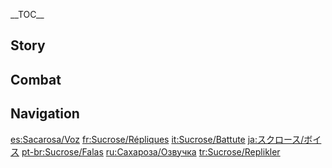 {{CharacterTabs}}
{{LanguageTabs}}
__TOC__
==Story==
{{VO/Story
|character           = Sucrose
|name                = Sucrose

<!-- Hello -->
|vo_01_01_title      = Hello
|vo_01_01_file       = VO_{language}{character} Hello.ogg
|vo_01_01_tx         = I'm Sucrose, a researcher of alchemy. I heard you've been to a lot of places, so I was wondering if you... Ah, what am I saying! It's only our first time meeting, I shouldn't trouble you. But... if you're willing, I'd love to hear any stories you have about your adventures. I'd... really like that.

<!-- Chats -->
|vo_02_01_title      = Chat: Curiosity
|vo_02_01_file       = VO_{language}{character} Chat - Curiosity.ogg
|vo_02_01_tx         = What was that? Oh... it's gone. Can I go take a look?

|vo_02_02_title      = Chat: Organization
|vo_02_02_file       = VO_{language}{character} Chat - Organization.ogg
|vo_02_02_tx         = I just need a moment to quickly take down some notes.

|vo_02_03_title      = Chat: Deep Breaths
|vo_02_03_file       = VO_{language}{character} Chat - Deep Breaths.ogg
|vo_02_03_tx         = Ahhh! I haven't been out in a while.

<!-- Weather -->
|vo_03_01_title      = When the Wind Is Blowing
|vo_03_01_file       = VO_{language}{character} When the Wind Is Blowing.ogg
|vo_03_01_tx         = The windmills are spinning faster than usual today. Hey, do you think if an animal put a propeller on its back and started running... do you think the propeller would make it run faster? Or even, fly?

|vo_03_02_title      = When It Snows
|vo_03_02_file       = VO_{language}{character} When It Snows.ogg
|vo_03_02_tx         = Snow this big only falls a few times a year. If I miss it, I'll have to wait until next year to run my experiments, so please give me some space. Ah-Ahchooo! ...Yes, I know, I should wear more layers...

|vo_03_03_title      = When the Sun Is Out
|vo_03_03_file       = VO_{language}{character} When the Sun Is Out.ogg
|vo_03_03_tx         = Th-The sun is already out? Oh, ah, okay! Just one last experiment, and then we can get some rest. Last one, I promise...

|vo_03_04_title      = When It Rains
|vo_03_04_file       = VO_{language}{character} When It Rains.ogg
|vo_03_04_tx         = Humidity levels are increasing. Think we could run some tests?

<!-- Greetings -->
|vo_04_01_title      = Good Morning
|vo_04_01_file       = VO_{language}{character} Good Morning.ogg
|vo_04_01_tx         = Good morning. Did you sleep well? According to research, not getting a good night's sleep can have detrimental effects on your cognition and stamina. What? I'm always up working through the night? Yeah, I know... Can't be helped I guess...

|vo_04_02_title      = Good Afternoon
|vo_04_02_file       = VO_{language}{character} Good Afternoon.ogg
|vo_04_02_tx         = Waaaaa! No, stay back, don't come over here! No, no, it's nothing personal &mdash; it's just that this experiment is highly volatile and might cause an explosion.

|vo_04_03_title      = Good Evening
|vo_04_03_file       = VO_{language}{character} Good Evening.ogg
|vo_04_03_tx         = Good evening. Please wait a moment. Experiment 905 has actually produced two light excretions, which, for clarity's sake, should be labeled No. 1033 and No. 1035 respectively... Right, now, what did you need me for?

|vo_04_04_title      = Good Night
|vo_04_04_file       = VO_{language}{character} Good Night.ogg
|vo_04_04_tx         = No need to wait up for me. Please, get some sleep. Something bothering you? Oh, don't worry about me &mdash; I'm right at the end of my experiment. I promise I won't stay up late again...

<!-- About Character -->
|vo_05_01_title      = About {name}: Bio-Alchemy
|vo_05_01_file       = VO_{language}{character} About {character} - Bio-Alchemy.ogg
|vo_05_01_tx         = Bio-alchemy, when compared with creation, places more emphasis on transformation. Finding those little secrets that living creatures have and scaling them up, combining them &mdash; the results are always such a surprise. Life really is fascinating. Just how much do we really know?

|vo_05_02_title      = About {name}: Fear of Strangers
|vo_05_02_file       = VO_{language}{character} About {character} - Fear of Strangers.ogg
|vo_05_02_tx         = I... um... really don't know how to act around new people. Everyone's personality is different, as are the things they care about. If I slip up and say the wrong thing, I'll offend someone, or sound impolite... Talking is hard, so much harder than alchemy.

|vo_05_03_title      = About {name}: Ears
|vo_05_03_file       = VO_{language}{character} About {character} - Ears.ogg
|vo_05_03_tx         = Oh, you, ahh... noticed. My ears are a hereditary feature... quite different from everyone else's. So, I try to hide them with my hair as much as possible.

<!-- About Us -->
|vo_06_01_title      = About Us: Observing
|vo_06_01_file       = VO_{language}{character} About Us - Observing.ogg
|vo_06_01_tx         = I'm curious to know about your background. I was wondering... could I perhaps... observe you for a while? I'll be silent, and I won't interfere with what you're doing. Would... that be okay?

|vo_06_02_title      = About Us: Perks
|vo_06_02_friendship = 6
|vo_06_02_file       = VO_{language}{character} About Us - Perks.ogg
|vo_06_02_tx         = To be honest, I was a little afraid when we first met, because you don't talk much... I thought I must have offended you somehow. But then as time went on, I discovered you're really easy to get along with. Hehe, just an unexpected outcome of my observations.

|vo_06_03_title      = About Us: Requests
|vo_06_03_friendship = 6
|vo_06_03_quest      = The Outlander Who Caught the Wind
|vo_06_03_file       = VO_{language}{character} About Us - Requests.ogg
|vo_06_03_tx         = I heard it was you that dealt with the [[Stormterror]] issue. No doubt it was a dangerous fight &mdash; it's a good thing you came out unscathed. I was ahh... also wondering &mdash; did Stormterror happen to drop anything during the fight? You know, a scale, some skin &mdash; even just a little would be fine. There are some tests I'd like to run...
|vo_06_03_mention    = Dvalin

<!-- Miscellaneous I -->
|vo_07_01_title      = About the [[Vision]]
|vo_07_01_friendship = 4
|vo_07_01_file       = VO_{language}{character} About the Vision.ogg
|vo_07_01_tx         = My Vision is my most important research tool. Hmm? Why, without it I'd be unable to proceed with most of my elemental research. Combat? Oh, I suppose I use it for that too when I'm out in the field looking for materials.

|vo_07_02_title      = Something to Share
|vo_07_02_file       = VO_{language}{character} Something to Share.ogg
|vo_07_02_tx         = This room is where I keep all the bones I've collected. On the table on the left we have lizards, frogs, and grass carp. To the front we have the bones of a wild boar, and then over there in the right corner is a [[hilichurl]]... Oh, don't be nervous, nothing to be afraid of. They're really quite cute once you get used to them.

|vo_07_03_title      = Interesting Things
|vo_07_03_file       = VO_{language}{character} Interesting Things.ogg
|vo_07_03_tx         = If you look closely, you'll notice that the [[Mist Flower Corolla|Mist Flowers]] I've planted here are all different. This one is the most powerful, this one blooms the longest... Hmm? This one? Oh, this one is project 3, version 17, enlargement trial. Its defining trait is that... it's a bit larger.

<!-- About Others -->
|vo_08_01_title      = About [[Noelle]]
|vo_08_01_friendship = 4
|vo_08_01_file       = VO_{language}{character} About Noelle.ogg
|vo_08_01_tx         = She's... a very willing helper, I can't deny that. It's just... she makes me a little anxious is all. One time, she saw three boxes of materials stacked just outside my laboratory door, and proceeded to move them inside for me. A nice gesture, but the thing is... I'd only just finished putting them outside...
|vo_08_01_mention    = Noelle

|vo_08_02_title      = About [[Klee]]
|vo_08_02_friendship = 4
|vo_08_02_file       = VO_{language}{character} About Klee.ogg
|vo_08_02_tx         = Jean has put her into solitary confinement so many times, but every time she's let out it's not long before she's back in trouble. *sigh* Something tells me she hasn't done much introspection. I told her I'd make her a bouncing, dancing Jumpy Dumpty that is also safe &mdash; but to date there are still a lot of problems with the design.
|vo_08_02_mention    = Jean,Klee

|vo_08_03_title      = About [[Jean]]
|vo_08_03_friendship = 4
|vo_08_03_file       = VO_{language}{character} About Jean.ogg
|vo_08_03_tx         = I don't dare talk to Master Jean that much, because she's so strict. I know she's a good person and all &mdash; I know that, I do &mdash; but... I still find her scary. I don't tend to bother her, and even when I have to... I ask Albedo to go on my behalf.
|vo_08_03_mention    = Jean,Albedo

|vo_08_04_title      = About [[Lisa]]
|vo_08_04_friendship = 4
|vo_08_04_file       = VO_{language}{character} About Lisa.ogg
|vo_08_04_tx         = She really seems to know a great deal. She's obviously never seen my research, and yet on so many occasions she's given me advice on that which is most core to my studies. Just how does she know? Is it observation, or is it ratiocination?
|vo_08_04_mention    = Lisa

|vo_08_05_title      = About [[Kaeya]]
|vo_08_05_friendship = 4
|vo_08_05_file       = VO_{language}{character} About Kaeya.ogg
|vo_08_05_tx         = Oh... I know he likes to joke, and isn't trying to make fun of me, but I often struggle to work out which parts of what he says are the truth and which parts are jokes. So whenever he talks to me, the outcome is usually one of two things: morbid embarrassment or unbearable awkwardness.
|vo_08_05_mention    = Kaeya

|vo_08_06_title      = About [[Albedo]]: Artistry
|vo_08_06_friendship = 4
|vo_08_06_file       = VO_{language}{character} About Albedo - Artistry.ogg
|vo_08_06_tx         = As his assistant I learn so much each and every day. What's key is not his existing knowledge, but his talented way of thinking. No matter how complex the task at hand, his way of thinking ensures he gets to the bottom of it, and is able to explain it thoroughly. His methodologies are amazing... to me, it's where alchemy meets art.
|vo_08_06_mention    = Albedo

|vo_08_07_title      = About [[Albedo]]: Talent
|vo_08_07_friendship = 4
|vo_08_07_file       = VO_{language}{character} About Albedo - Talent.ogg
|vo_08_07_tx         = Talent? Let's hypothesize that he and I were to perform the same research &mdash; I'd still spend my whole life playing catch up. But, my studying bio-alchemy has nothing to do with evading his line of research, we just happen to have different interests and dreams &mdash; nothing more.
|vo_08_07_mention    = Albedo

|vo_08_08_title      = About [[Amber]]
|vo_08_08_friendship = 4
|vo_08_08_file       = VO_{language}{character} About Amber.ogg
|vo_08_08_tx         = I'm curious as to why her doll is called "[[Baron Bunny]]," it clearly has nothing to do with a rabbit at all. Oh, the headband makes it look like it has rabbit ears you say? Hmm... That's heavily reliant on the rabbit stereotype, is it not? Many rabbits' ears are floppy.
|vo_08_08_mention    = Amber

|vo_08_09_title      = About [[Fischl]]
|vo_08_09_friendship = 4
|vo_08_09_file       = VO_{language}{character} About Fischl.ogg
|vo_08_09_tx         = I take it you're referring to the book series, Flowers for Princess Fischl? Indeed, the world the author came up with is very creative. If only I could go see it with my own eyes. Oh, you're referring to Fischl herself? I am... doubtful that she could really take me there.
|vo_08_09_mention    = Fischl

|vo_08_10_title      = About [[Eula]]
|vo_08_10_friendship = 4
|vo_08_10_file       = VO_{language}{character} About Eula.ogg
|vo_08_10_tx         = The role of a scout is a hazardous one, and Ms. Eula throws herself into danger all too easily. So, I made a reconnaissance device for her, so that she wouldn't have to infiltrate enemy camps herself. But Ms. Eula has such an imposing manner, she really puts me on edge, and... I was so nervous that I accidentally left out a few important details while explaining how to use it... As a result, there was an accident...<br />Ah, what should I do... I hope she won't hold a grudge against me...
|vo_08_10_mention    = Eula

<!-- More About Character -->
|vo_09_01_title      = More About {name}: I
|vo_09_01_file       = VO_{language}{character} More About {character} - 01.ogg
|vo_09_01_tx         = You... want to know more about me? You... must have an interest in bio-alchemy, then? Whatever you ask, I will be sure to give you the most precise answer possible. Oh, it really is me specifically that you are interested in? I'm... ahh... oh. I'm at a loss for words.

|vo_09_02_title      = More About {name}: II
|vo_09_02_friendship = 3
|vo_09_02_file       = VO_{language}{character} More About {character} - 02.ogg
|vo_09_02_tx         = The essence of research is the process of finding the answer. Sometimes, working through that process can be tedious, but every time I see the cumulative result of my efforts... I know that I'm doing what I love.

|vo_09_03_title      = More About {name}: III
|vo_09_03_friendship = 4
|vo_09_03_file       = VO_{language}{character} More About {character} - 03.ogg
|vo_09_03_tx         = When I was little, I had two good friends &mdash; we kept nothing from each other. I thought I knew everything about them, but then... stuff happened, and we grew distant. As for where they are now, what they're doing, whether or not they remember me... I have no idea. Even though we were best friends, things still turned out this way.

|vo_09_04_title      = More About {name}: IV
|vo_09_04_friendship = 5
|vo_09_04_file       = VO_{language}{character} More About {character} - 04.ogg
|vo_09_04_tx         = Let me tell you a little secret, something I've never told anyone. The purpose behind my research is to create my own wonderland. Yes... just like the ones in fairy tales. The kind where all your dreams come true and you live happily ever after. Hehe, it's childish, isn't it? But, I still believe in fairy tales.

|vo_09_05_title      = More About {name}: V
|vo_09_05_friendship = 6
|vo_09_05_file       = VO_{language}{character} More About {character} - 05.ogg
|vo_09_05_tx         = If you're busy, please don't let me stand in the way of progress. ...You're not busy? Really? It's fine, I&mdash;I get that you have stuff to do. I'm already quite used to working alone. ...You're truly not busy? I&mdash;In that case, I don't suppose you could help me with a few things? Or, you know, we could sit and chat about... stuff.

<!-- Miscellaneous II -->
|vo_10_01_title      = {name}'s Hobbies
|vo_10_01_file       = VO_{language}{character} Hobbies.ogg
|vo_10_01_tx         = I like things that look orderly. See? All of my research notes are compiled in notebooks of the exact same thickness. All my potions are lined up according to effect and hue&mdash; Wha&mdash;What!? What is this purple potion doing here!? Sorry, I&mdash;I need to reassess the order of these potions!

|vo_10_02_title      = {name}'s Troubles
|vo_10_02_file       = VO_{language}{character} Troubles.ogg
|vo_10_02_tx         = I wonder... What is it that you do in your free time? Every time I get a break, I can never find anything to do. I just find myself staring off into space. Time goes by so quickly when I'm experimenting, so how is it that when I'm not doing anything, the days all feel like years...

|vo_10_03_title      = Favorite Food
|vo_10_03_file       = VO_{language}{character} Favorite Food.ogg
|vo_10_03_tx         = I extract the nectar from [[Sweet Flower]]s to make candy. When I get stuck in a rut, I just pop one in my mouth and my focus returns. Retaining optimal blood sugar levels during research is essential.

|vo_10_04_title      = Least Favorite Food
|vo_10_04_file       = VO_{language}{character} Least Favorite Food.ogg
|vo_10_04_tx         = Once I came to understand more about bio-alchemy, I stopped eating [[mushroom]]s. You're no doubt aware? Mushrooms grow on that which has died, which in turn makes me think of other such things, and my appetite just disappears... Blergh...

<!-- Receiving a Gift -->
|vo_11_01_title      = Receiving a Gift: I
|vo_11_01_file       = VO Sucrose Receiving a Gift - 01.ogg
|vo_11_01_tx         = So delectable! Time to finish my research now that I feel at my best!

|vo_11_02_title      = Receiving a Gift: II
|vo_11_02_file       = VO Sucrose Receiving a Gift - 02.ogg
|vo_11_02_tx         = I must admit, this tastes a lot better than my healthy meals. Time for me to make some modifications to my diet.

|vo_11_03_title      = Receiving a Gift: III
|vo_11_03_file       = VO Sucrose Receiving a Gift - 03.ogg
|vo_11_03_tx         = Sorry, I have some... reservations about this dish.

<!-- Birthday -->
|vo_12_01_title      = Birthday
|vo_12_01_other      = Unlocks on the Player's set birthday
|vo_12_01_file       = VO_{language}{character} Birthday.ogg
|vo_12_01_tx         = Happy birthday! I've been running experiments for months, and finally I can give you this potion. It will allow you to relive your most beautiful memories of the past year. I call it "Bio-Potion No. 3916." Huh? No, no, not 3196, it's 3916!

<!-- Feelings About Ascension -->
|vo_13_01_title      = Feelings About Ascension: Intro
|vo_13_01_ascension  = 1
|vo_13_01_file       = VO_{language}{character} Feelings About Ascension - 01.ogg
|vo_13_01_tx         = Finally! A breakthrough in my bio-alchemy research.

|vo_13_02_title      = Feelings About Ascension: Building Up
|vo_13_02_ascension  = 2
|vo_13_02_file       = VO_{language}{character} Feelings About Ascension - 02.ogg
|vo_13_02_tx         = This trip has allowed me to gather a good number of materials. Thank you, I'll be sure to put them to good use.

|vo_13_03_title      = Feelings About Ascension: Climax
|vo_13_03_ascension  = 4
|vo_13_03_file       = VO_{language}{character} Feelings About Ascension - 03.ogg
|vo_13_03_tx         = Recently during my experiments, I've found myself suddenly wondering when I'll next get to go on an adventure with you. So strange... Why do you think that is? I need to do some scientific investigation to find out.

|vo_13_04_title      = Feelings About Ascension: Conclusion
|vo_13_04_ascension  = 6
|vo_13_04_file       = VO_{language}{character} Feelings About Ascension - 04.ogg
|vo_13_04_tx         = I have such an abundant array of research materials now! To spend any more time on me would... would really be a waste of your time! At least... let me use my bio-alchemy to make you up some kind of gift!
}}

==Combat==
{{Combat VO
|character           = Sucrose

|skill_1_tx          = {{Not a typo|{{w|Adsorption}}}} test.
|skill_2_tx          = Anemo Test 6308!
|skill_3_tx          = Stand clear!

|burst_1_tx          = Swirl, Mark II!
|burst_2_tx          = Enhanced Anemo Module 75!
|burst_3_tx          = Anemo Hypostasis Emulation!

|sprint-s_1_file     = Sprint Start 01,Sprint Start 02,Sprint Start 03

|glider_1_file       = Deploying Wind Glider 01,Deploying Wind Glider 02,Deploying Wind Glider 03

|chest_1_tx          =   Chests appearing out of thin air... This needs research.
|chest_2_tx          =   *sigh* If only I stumbled upon lab supplies as often.
|chest_3_tx          =   Wow! So many raw materials!

|low-hp_1_tx         = A minor error...
|low-hp_2_tx         = Unexpected outcome...
|low-hp_3_tx         = Doesn't hurt, doesn't hurt...

|ally-low-hp_1_tx    = Come here, I have meds!
|ally-low-hp_2_tx    = Careful — think, then step!

|fallen_1_tx         = My research... has failed.
|fallen_2_tx         = Need to make... adjustments.
|fallen_3_tx         = I should... sleep on it.

|hit-l_1_file        = Light Hit Taken 02
|hit-l_1_tx          = That's not right...
|hit-l_2_file        = Light Hit Taken 01,Light Hit Taken 03,Light Hit Taken 04,Light Hit Taken 05,Light Hit Taken 06

|hit-h_1_file        = Heavy Hit Taken 02
|hit-h_1_tx          = Don't break my glasses!
|hit-h_2_file        = Heavy Hit Taken 01,Heavy Hit Taken 03,Heavy Hit Taken 04,Heavy Hit Taken 05,Heavy Hit Taken 06

|join_1_tx           = I want to help.
|join_2_tx           = I... I can do it!
|join_3_tx           = My experiment... will succeed.

|idle_1_file          = Standby 01,Standby 02

|atk-l_1_file        = Light Attack 01,Light Attack 02,Light Attack 03,Light Attack 04,Light Attack 05,Light Attack 06,Light Attack 07

|atk-m_1_file        = Mid Attack 01,Mid Attack 02,Mid Attack 03

|atk-h_1_file        = Heavy Attack 01,Heavy Attack 02,Heavy Attack 03

|climb_1_file        = Climbing 01,Climbing 02,Climbing 03,Climbing 04,Climbing 05

|climb-b_1_file      = Climbing Breath 01,Climbing Breath 02,Climbing Breath 03

|jump_1_file         = Jumping 01,Jumping 02,Jumping 03,Jumping 04,Jumping 05
}}

==Navigation==
{{Character Navbox|link type=vo}}

[[es:Sacarosa/Voz]]
[[fr:Sucrose/Répliques]]
[[it:Sucrose/Battute]]
[[ja:スクロース/ボイス]]
[[pt-br:Sucrose/Falas]]
[[ru:Сахароза/Озвучка]]
[[tr:Sucrose/Replikler]]